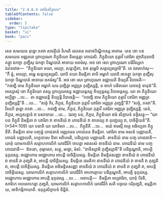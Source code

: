 ```yaml
---
title: "2.4.6.4 បវារិតសិក្ខាបទ"
tableOfContents: false
sidebar:
  order: 5
type: "tipitaka"
basket: "vi"
book: "paci"
---
```



<DynamicBreadcrumb />

<Division number="1037" book="paci">

<Paragraph number="3124" book="paci">
តេន សមយេន ពុទ្ធោ ភគវា សាវត្ថិយំ វិហរតិ ជេតវនេ អនាថបិណ្ឌិកស្ស អារាមេ. តេន ខោ បន សមយេន អញ្ញតរោ ព្រាហ្មណោ ភិក្ខុនិយោ និមន្តេត្វា ភោជេសិ. ភិក្ខុនិយោ ភុត្តាវី បវារិតា ញាតិកុលានិ គន្ត្វា ឯកច្ចា ភុញ្ជឹសុ ឯកច្ចា បិណ្ឌបាតំ អាទាយ អគមំសុ. អថ ខោ សោ ព្រាហ្មណោ បដិវិស្សកេ ឯតទវោច—  “ភិក្ខុនិយោ មយា, អយ្យា, សន្តប្បិតា, ឯថ តុម្ហេបិ សន្តប្បេស្សាមី”តិ. តេ ឯវមាហំសុ—  “កឹ ត្វំ, អយ្យោ, អម្ហេ សន្តប្បេស្សសិ. យាបិ តយា និមន្តិតា តាបិ អម្ហាកំ ឃរានិ អាគន្ត្វា ឯកច្ចា ភុញ្ជឹសុ ឯកច្ចា បិណ្ឌបាតំ អាទាយ អគមំសូ”តិ. អថ ខោ សោ ព្រាហ្មណោ ឧជ្ឈាយតិ ខិយ្យតិ វិបាចេតិ—  “កថញ្ហិ នាម ភិក្ខុនិយោ អម្ហាកំ ឃរេ ភុញ្ជិត្វា អញ្ញត្រ ភុញ្ជិស្សន្តិ, ន ចាហំ បដិពលោ យាវទត្ថំ ទាតុន៑”តិ.
</Paragraph>

<Paragraph number="3125" book="paci">
អស្សោសុំ ខោ ភិក្ខុនិយោ តស្ស ព្រាហ្មណស្ស ឧជ្ឈាយន្តស្ស ខិយ្យន្តស្ស វិបាចេន្តស្ស. យា តា ភិក្ខុនិយោ អប្បិច្ឆា …បេ…  តា ឧជ្ឈាយន្តិ ខិយ្យន្តិ វិបាចេន្តិ—  “កថញ្ហិ នាម ភិក្ខុនិយោ ភុត្តាវី បវារិតា អញ្ញត្រ ភុញ្ជិស្សន្តី”តិ …បេ…  “សច្ចំ កិរ, ភិក្ខវេ, ភិក្ខុនិយោ ភុត្តាវី បវារិតា អញ្ញត្រ ភុញ្ជន្តី”តិ? “សច្ចំ, ភគវា”តិ. វិគរហិ ពុទ្ធោ ភគវា …បេ…  កថញ្ហិ នាម, ភិក្ខវេ, ភិក្ខុនិយោ ភុត្តាវី បវារិតា អញ្ញត្រ ភុញ្ជិស្សន្តិ. នេតំ, ភិក្ខវេ, អប្បសន្នានំ វា បសាទាយ …បេ…  ឯវញ្ច បន, ភិក្ខវេ, ភិក្ខុនិយោ ឥមំ សិក្ខាបទំ ឧទ្ទិសន្តុ—
</Paragraph>

</Division>
<Division number="1038" book="paci">

<Paragraph number="3126" book="paci">
<Emphasis>“យា បន ភិក្ខុនី និមន្តិតា វា បវារិតា វា ខាទនីយំ វា ភោជនីយំ វា ខាទេយ្យ វា ភុញ្ជេយ្យ វា, បាចិត្តិយន៑”</Emphasis>តិ. (*54*:<Emphasis>109</Emphasis>)
</Paragraph>

</Division>
<Division number="1039" book="paci">

<Paragraph number="3127" book="paci">
<Emphasis>យា បនា</Emphasis>តិ យា យាទិសា …បេ…  <Emphasis>ភិក្ខុនី</Emphasis>តិ …បេ…  អយំ ឥមស្មឹ អត្ថេ អធិប្បេតា ភិក្ខុនីតិ.
</Paragraph>

<Paragraph number="3128" book="paci">
<Emphasis>និមន្តិតា</Emphasis> នាម បញ្ចន្នំ ភោជនានំ អញ្ញតរេន ភោជនេន និមន្តិតា.
</Paragraph>

<Paragraph number="3129" book="paci">
<Emphasis>បវារិតា</Emphasis> នាម អសនំ បញ្ញាយតិ, ភោជនំ បញ្ញាយតិ, ហត្ថបាសេ ឋិតា អភិហរតិ, បដិក្ខេបោ បញ្ញាយតិ.
</Paragraph>

<Paragraph number="3130" book="paci">
<Emphasis>ខាទនីយំ</Emphasis> នាម បញ្ច ភោជនានិ—  យាគុំ យាមកាលិកំ សត្តាហកាលិកំ យាវជីវិកំ ឋបេត្វា អវសេសំ ខាទនីយំ នាម.
</Paragraph>

<Paragraph number="3131" book="paci">
<Emphasis>ភោជនីយំ</Emphasis> នាម បញ្ច ភោជនានិ—  ឱទនោ, កុម្មាសោ, សត្តុ, មច្ឆោ, មំសំ.
</Paragraph>

<Paragraph number="3132" book="paci">
“ខាទិស្សាមិ ភុញ្ជិស្សាមី”តិ បដិគ្គណ្ហាតិ, អាបត្តិ ទុក្កដស្ស. អជ្ឈោហារេ អជ្ឈោហារេ អាបត្តិ បាចិត្តិយស្ស.
</Paragraph>

</Division>
<Division number="1040" book="paci">

<Paragraph number="3133" book="paci">
និមន្តិតេ និមន្តិតសញ្ញា ខាទនីយំ វា ភោជនីយំ វា ខាទតិ វា ភុញ្ជតិ វា, អាបត្តិ បាចិត្តិយស្ស. និមន្តិតេ វេមតិកា ខាទនីយំ វា ភោជនីយំ វា ខាទតិ វា ភុញ្ជតិ វា, អាបត្តិ បាចិត្តិយស្ស. និមន្តិតេ អនិមន្តិតសញ្ញា ខាទនីយំ វា ភោជនីយំ វា ខាទតិ វា ភុញ្ជតិ វា, អាបត្តិ បាចិត្តិយស្ស.
</Paragraph>

<Paragraph number="3134" book="paci">
យាមកាលិកំ សត្តាហកាលិកំ យាវជីវិកំ អាហារត្ថាយ បដិគ្គណ្ហាតិ, អាបត្តិ ទុក្កដស្ស. អជ្ឈោហារេ អជ្ឈោហារេ អាបត្តិ ទុក្កដស្ស …បេ… .
</Paragraph>

</Division>
<Division number="1041" book="paci">

<Paragraph number="3135" book="paci">
អនាបត្តិ—  និមន្តិតា អប្បវារិតា, យាគុំ បិវតិ, សាមិកេ អបលោកេត្វា ភុញ្ជតិ, យាមកាលិកំ សត្តាហកាលិកំ យាវជីវិកំ សតិ បច្ចយេ បរិភុញ្ជតិ, ឧម្មត្តិកាយ, អាទិកម្មិកាយាតិ.

</Paragraph>
</Division>

<Paragraph number="3136" type="center" book="paci">
ចតុត្ថសិក្ខាបទំ និដ្ឋិតំ.
</Paragraph>